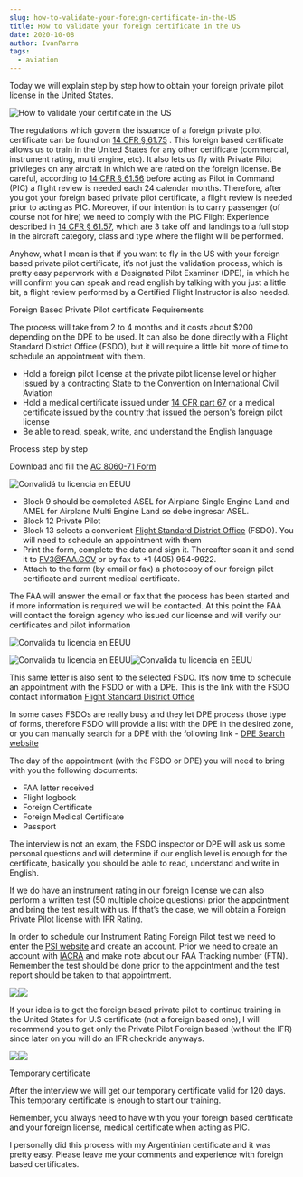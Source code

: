 ```yaml
---
slug: how-to-validate-your-foreign-certificate-in-the-US
title: How to validate your foreign certificate in the US
date: 2020-10-08
author: IvanParra
tags:
  - aviation
---
```

<!--StartFragment-->

Today we will explain step by step how to obtain your foreign private pilot license in the United States.

![How to validate your certificate in the US](/images/faa.webp "How to validate your certificate in the US")

The regulations which govern the issuance of a foreign private pilot certificate can be found on [14 CFR § 61.75](https://www.law.cornell.edu/cfr/text/14/61.75) . This foreign based certificate allows us to train in the United States for any other certificate (commercial, instrument rating, multi engine, etc). It also lets us fly with Private Pilot privileges on any aircraft in which we are rated on the foreign license. Be careful, according to [14 CFR § 61.56](https://www.law.cornell.edu/cfr/text/14/61.56) before acting as Pilot in Command (PIC) a flight review is needed each 24 calendar months. Therefore, after you got your foreign based private pilot certificate, a flight review is needed prior to acting as PIC. Moreover, if our intention is to carry passenger (of course not for hire) we need to comply with the PIC Flight Experience described in [14 CFR § 61.57](https://www.law.cornell.edu/cfr/text/14/61.57), which are 3 take off and landings to a full stop in the aircraft category, class and type where the flight will be performed.

Anyhow, what I mean is that if you want to fly in the US with your foreign based private pilot certificate, it’s not just the validation process, which is pretty easy paperwork with a Designated Pilot Examiner (DPE), in which he will confirm you can speak and read english by talking with you just a little bit, a flight review performed by a Certified Flight Instructor is also needed.

Foreign Based Private Pilot certificate Requirements

The process will take from 2 to 4 months and it costs about $200 depending on the DPE to be used. It can also be done directly with a Flight Standard District Office (FSDO), but it will require a little bit more of time to schedule an appointment with them.

* Hold a foreign pilot license at the private pilot license level or higher issued by a contracting State to the Convention on International Civil Aviation
* Hold a medical certificate issued under [14 CFR part 67](https://www.law.cornell.edu/cfr/text/14/part-67) or a medical certificate issued by the country that issued the person's foreign pilot license
* Be able to read, speak, write, and understand the English language

Process step by step

Download and fill the [AC 8060-71 Form](https://www.faa.gov/documentLibrary/media/Form/AC8060-71.pdf)

![Convalidá tu licencia en EEUU](https://static.wixstatic.com/media/7b9272_2550282b2c0d47a7a87e9245d7ce4684~mv2.png/v1/fill/w_925,h_1002,al_c,q_90,usm_0.66_1.00_0.01/7b9272_2550282b2c0d47a7a87e9245d7ce4684~mv2.webp)

* Block 9 should be completed ASEL for Airplane Single Engine Land and AMEL for Airplane Multi Engine Land se debe ingresar ASEL.
* Block 12 Private Pilot
* Block 13 selects a convenient [Flight Standard District Office](https://www.faa.gov/about/office_org/field_offices/fsdo/) (FSDO). You will need to schedule an appointment with them
* Print the form, complete the date and sign it. Thereafter scan it and send it to [FV3@FAA.GOV](mailto:FV3@FAA.GOV) or by fax to +1 (405) 954-9922.
* Attach to the form (by email or fax) a photocopy of our foreign pilot certificate and current medical certificate.

The FAA will answer the email or fax that the process has been started and if more information is required we will be contacted. At this point the FAA will contact the foreign agency who issued our license and will verify our certificates and pilot information

![Convalida tu licencia en EEUU](https://static.wixstatic.com/media/7b9272_43c97683508448d482d5ec522d0188ab~mv2.png/v1/fill/w_925,h_763,al_c,q_90,usm_0.66_1.00_0.01/7b9272_43c97683508448d482d5ec522d0188ab~mv2.webp)

![Convalida tu licencia en EEUU](https://static.wixstatic.com/media/7b9272_603c4c0238d7401586de866190c0b57e~mv2.png/v1/fit/w_300,h_300,al_c,q_5/file.png)![Convalida tu licencia en EEUU](https://static.wixstatic.com/media/7b9272_603c4c0238d7401586de866190c0b57e~mv2.png/v1/fill/w_925,h_804,al_c,q_90,usm_0.66_1.00_0.01/7b9272_603c4c0238d7401586de866190c0b57e~mv2.webp)

This same letter is also sent to the selected FSDO. It’s now time to schedule an appointment with the FSDO or with a DPE. This is the link with the FSDO contact information [Flight Standard District Office](https://www.faa.gov/about/office_org/field_offices/fsdo/)

In some cases FSDOs are really busy and they let DPE process those type of forms, therefore FSDO will provide a list with the DPE in the desired zone, or you can manually search for a DPE with the following link - [DPE Search website](https://av-info.faa.gov/DesigneeSearch.asp)

The day of the appointment (with the FSDO or DPE) you will need to bring with you the following documents:

* FAA letter received
* Flight logbook
* Foreign Certificate
* Foreign Medical Certificate
* Passport

The interview is not an exam, the FSDO inspector or DPE will ask us some personal questions and will determine if our english level is enough for the certificate, basically you should be able to read, understand and write in English.

If we do have an instrument rating in our foreign license we can also perform a written test (50 multiple choice questions) prior the appointment and bring the test result with us. If that’s the case, we will obtain a Foreign Private Pilot license with IFR Rating.

In order to schedule our Instrument Rating Foreign Pilot test we need to enter the [PSI website](https://faa.psiexams.co/) and create an account. Prior we need to create an account with [IACRA](https://iacra.faa.gov/IACRA/default.aspx) and make note about our FAA Tracking number (FTN). Remember the test should be done prior to the appointment and the test report should be taken to that appointment.

![](https://static.wixstatic.com/media/7b9272_2f05bc5f779f4dc18ee8859077e38e0f~mv2.png/v1/fit/w_300,h_300,al_c,q_5/file.png)![](https://static.wixstatic.com/media/7b9272_2f05bc5f779f4dc18ee8859077e38e0f~mv2.png/v1/fill/w_925,h_256,al_c,q_90,usm_0.66_1.00_0.01/7b9272_2f05bc5f779f4dc18ee8859077e38e0f~mv2.webp)

If your idea is to get the foreign based private pilot to continue training in the United States for U.S certificate (not a foreign based one), I will recommend you to get only the Private Pilot Foreign based (without the IFR) since later on you will do an IFR checkride anyways.

![](https://static.wixstatic.com/media/7b9272_2ca723135e784073b9e93944fd53841c~mv2.png/v1/fit/w_300,h_300,al_c,q_5/file.png)![](https://static.wixstatic.com/media/7b9272_2ca723135e784073b9e93944fd53841c~mv2.png/v1/fill/w_450,h_448,al_c,q_90,usm_0.66_1.00_0.01/7b9272_2ca723135e784073b9e93944fd53841c~mv2.webp)

Temporary certificate

After the interview we will get our temporary certificate valid for 120 days. This temporary certificate is enough to start our training.

Remember, you always need to have with you your foreign based certificate and your foreign license, medical certificate when acting as PIC.

I personally did this process with my Argentinian certificate and it was pretty easy. Please leave me your comments and experience with foreign based certificates.

<!--EndFragment-->